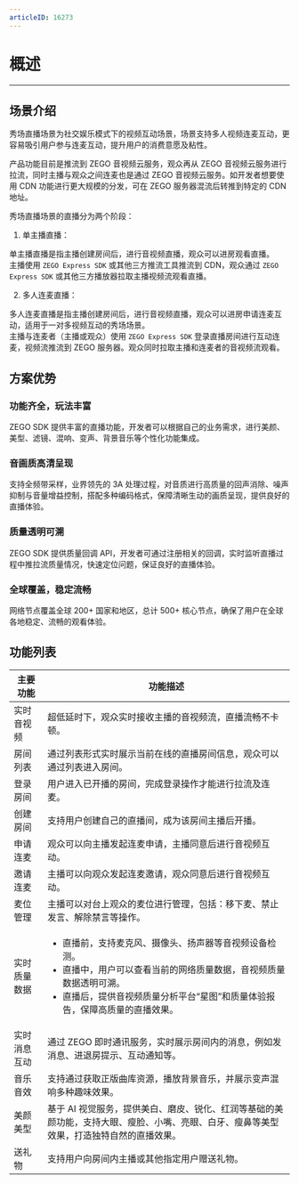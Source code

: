 ```yaml
---
articleID: 16273
---
```

# 概述

- - -

## 场景介绍

秀场直播场景为社交娱乐模式下的视频互动场景，场景支持多人视频连麦互动，更容易吸引用户参与连麦互动，提升用户的消费意愿及粘性。    

产品功能目前是推流到 ZEGO 音视频云服务，观众再从 ZEGO 音视频云服务进行拉流，同时主播与观众之间连麦也是通过 ZEGO 音视频云服务。如开发者想要使用 CDN 功能进行更大规模的分发，可在 ZEGO 服务器混流后转推到特定的 CDN 地址。     

秀场直播场景的直播分为两个阶段：
1. 单主播直播：   

单主播直播是指主播创建房间后，进行音视频直播，观众可以进房观看直播。   
主播使用 `ZEGO Express SDK` 或其他三方推流工具推流到 CDN，观众通过 `ZEGO Express SDK` 或其他三方播放器拉取主播视频流观看直播。   

2. 多人连麦直播：   

多人连麦直播是指主播创建房间后，进行音视频直播，观众可以进房申请连麦互动，适用于一对多视频互动的秀场场景。   
主播与连麦者（主播或观众）使用 `ZEGO Express SDK` 登录直播房间进行互动连麦，视频流推流到 ZEGO 服务器。观众同时拉取主播和连麦者的音视频流观看。

## 方案优势

### 功能齐全，玩法丰富

ZEGO SDK 提供丰富的直播功能，开发者可以根据自己的业务需求，进行美颜、美型、滤镜、混响、变声、背景音乐等个性化功能集成。

### 音画质高清呈现

支持全频带采样，业界领先的 3A 处理过程，对音质进行高质量的回声消除、噪声抑制与音量增益控制，搭配多种编码格式，保障清晰生动的画质呈现，提供良好的直播体验。

### 质量透明可溯

ZEGO SDK 提供质量回调 API，开发者可通过注册相关的回调，实时监听直播过程中推拉流质量情况，快速定位问题，保证良好的直播体验。

### 全球覆盖，稳定流畅

网络节点覆盖全球 200+ 国家和地区，总计 500+ 核心节点，确保了用户在全球各地稳定、流畅的观看体验。


## 功能列表

| 主要功能    | 功能描述    |
|-----|-----|
| 实时音视频  | 超低延时下，观众实时接收主播的音视频流，直播流畅不卡顿。|
| 房间列表 | 通过列表形式实时展示当前在线的直播房间信息，观众可以通过列表进入房间。|
| 登录房间 | 用户进入已开播的房间，完成登录操作才能进行拉流及连麦。|
| 创建房间 | 支持用户创建自己的直播间，成为该房间主播后开播。|
| 申请连麦 | 观众可以向主播发起连麦申请，主播同意后进行音视频互动。|
| 邀请连麦 | 主播可以向观众发起连麦邀请，观众同意后进行音视频互动。|
| 麦位管理 | 主播可以对台上观众的麦位进行管理，包括：移下麦、禁止发言、解除禁言等操作。|
| 实时质量数据 | <ul><li>直播前，支持麦克风、摄像头、扬声器等音视频设备检测。</li><li>直播中，用户可以查看当前的网络质量数据，音视频质量数据透明可溯。</li><li>直播后，提供音视频质量分析平台“星图”和质量体验报告，保障高质量的直播效果。</li></ul> |
| 实时消息互动 | 通过 ZEGO 即时通讯服务，实时展示房间内的消息，例如发消息、进退房提示、互动通知等。|
| 音乐音效 | 支持通过获取正版曲库资源，播放背景音乐，并展示变声混响多种趣味效果。|
| 美颜美型 | 基于 AI 视觉服务，提供美白、磨皮、锐化、红润等基础的美颜功能，支持大眼、瘦脸、小嘴、亮眼、白牙、瘦鼻等美型效果，打造独特自然的直播效果。|
| 送礼物 | 支持用户向房间内主播或其他指定用户赠送礼物。|

